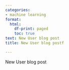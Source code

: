 ```yaml
---
categories:
- machine learning
format:
  html:
    df-print: paged
    toc: true
text: New User blog post
title: New User blog postf

---
```

New User blog post
